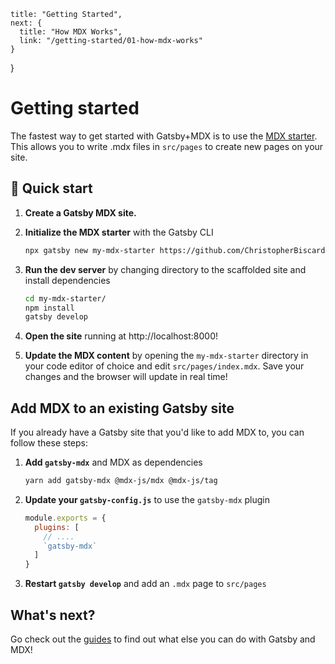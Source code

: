 	title: "Getting Started",
	next: {
	  title: "How MDX Works",
	  link: "/getting-started/01-how-mdx-works"
    }
}

# Getting started

The fastest way to get started with Gatsby+MDX is to use the [MDX
starter](https://github.com/ChristopherBiscardi/gatsby-starter-mdx-basic). This
allows you to write .mdx files in `src/pages` to create new pages on
your site. 

## 🚀 Quick start

1.  **Create a Gatsby MDX site.**

1. **Initialize the MDX starter** with the Gatsby CLI

    ```sh
    npx gatsby new my-mdx-starter https://github.com/ChristopherBiscardi/gatsby-starter-mdx-basic
    ```

1. **Run the dev server** by changing directory to the scaffolded site and install dependencies

    ```sh
    cd my-mdx-starter/
    npm install
    gatsby develop
    ```

1. **Open the site** running at http://localhost:8000!

1. **Update the MDX content** by opening the `my-mdx-starter` directory
    in your code editor of choice and edit `src/pages/index.mdx`.
    Save your changes and the browser will update in real time!

## Add MDX to an existing Gatsby site

If you already have a Gatsby site that you'd like to add MDX to, you
can follow these steps:

1. **Add `gatsby-mdx`** and MDX as dependencies

    ```sh
    yarn add gatsby-mdx @mdx-js/mdx @mdx-js/tag
    ```

1. **Update your `gatsby-config.js`** to use the `gatsby-mdx` plugin

    ```js
    module.exports = {
      plugins: [
        // ....
        `gatsby-mdx`
      ]
    }
    ```

1. **Restart `gatsby develop`** and add an `.mdx` page to `src/pages`

## What's next?

Go check out the [guides](/guides) to find out what else you can do
with Gatsby and MDX! 

